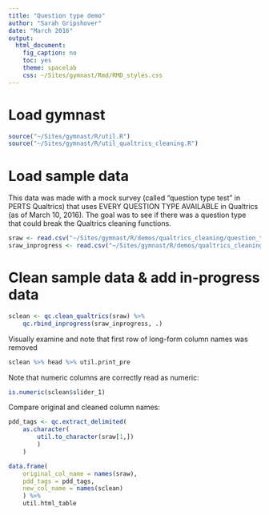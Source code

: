 ```yaml
---
title: "Question type demo"
author: "Sarah Gripshover"
date: "March 2016"
output: 
  html_document:
    fig_caption: no
    toc: yes
    theme: spacelab
    css: ~/Sites/gymnast/Rmd/RMD_styles.css
---
```


# Load gymnast
```r
source("~/Sites/gymnast/R/util.R")
source("~/Sites/gymnast/R/util_qualtrics_cleaning.R")
```

# Load sample data

This data was made with a mock survey (called "question type test" in PERTS 
Qualtrics) that uses EVERY QUESTION TYPE AVAILABLE in Qualtrics (as of March 10, 
2016). The goal was to see if there was a question type that could break the 
Qualtrics cleaning functions.

```r
sraw <- read.csv("~/Sites/gymnast/R/demos/qualtrics_cleaning/question_type_test.csv")
sraw_inprogress <- read.csv("~/Sites/gymnast/R/demos/qualtrics_cleaning/question_type_test-Responses in Progress.csv")
```

# Clean sample data & add in-progress data

```r
sclean <- qc.clean_qualtrics(sraw) %>%
    qc.rbind_inprogress(sraw_inprogress, .)
```

Visually examine and note that first row of long-form column names was removed

```r
sclean %>% head %>% util.print_pre
```

Note that numeric columns are correctly read as numeric:

```r
is.numeric(sclean$slider_1)
```

Compare original and cleaned column names:

```r

pdd_tags <- qc.extract_delimited(
    as.character(
        util.to_character(sraw[1,])
        )
    )

data.frame(
    original_col_name = names(sraw),
    pdd_tags = pdd_tags,
    new_col_name = names(sclean)
    ) %>% 
    util.html_table
```

